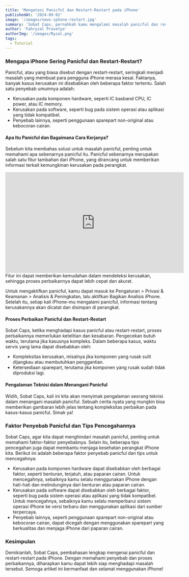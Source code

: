 ```yaml
---
title: 'Mengatasi Panicful dan Restart-Restart pada iPhone'
publishedAt: '2024-09-02'
image: '/images/news-iphone-restart.jpg'
summary: 'Sobat Caps, pernahkah kamu mengalami masalah panicful dan restart-restart pada iPhone-mu? Jangan khawatir, karena dalam artikel ini, kita akan membahas secara lengkap tentang masalah ini dan memberikan tips serta analisisnya.'
author: 'Fahryzal Prasetyo'
authorImg: '/images/Ryzal.png'
tags:
  - Tutorial
---
```


### Mengapa iPhone Sering Panicful dan Restart-Restart?
Panicful, atau yang biasa disebut dengan restart-restart, seringkali menjadi masalah yang membuat para pengguna iPhone merasa kesal. Faktanya, banyak kasus kerusakan ini disebabkan oleh beberapa faktor tertentu. Salah satu penyebab umumnya adalah:

* Kerusakan pada komponen hardware, seperti IC basband CPU, IC power, atau IC memory.
* Kerusakan pada software, seperti bug pada sistem operasi atau aplikasi yang tidak kompatibel.
* Penyebab lainnya, seperti penggunaan sparepart non-original atau kebocoran cairan.

#### Apa Itu Panicful dan Bagaimana Cara Kerjanya?
Sebelum kita membahas solusi untuk masalah panicful, penting untuk memahami apa sebenarnya panicful itu. Panicful sebenarnya merupakan salah satu fitur tambahan dari iPhone, yang dirancang untuk memberikan informasi terkait kemungkinan kerusakan pada perangkat.

<center>
  <iframe width="560" height="315" src="https://www.youtube.com/embed/KOnkKas9LpA?si=zD1N9pQxx9i92lYQ" title="YouTube video player" frameborder="0" allow="accelerometer; autoplay; clipboard-write; encrypted-media; gyroscope; picture-in-picture; web-share" referrerpolicy="strict-origin-when-cross-origin" allowfullscreen></iframe>
</center>
Fitur ini dapat memberikan kemudahan dalam mendeteksi kerusakan, sehingga proses perbaikannya dapat lebih cepat dan akurat.

Untuk mengaktifkan panicful, kamu dapat masuk ke Pengaturan > Privasi & Keamanan > Analisis & Peningkatan, lalu aktifkan Bagikan Analisis iPhone. Setelah itu, setiap kali iPhone-mu mengalami panicful, informasi tentang kerusakannya akan dicatat dan disimpan di perangkat.

#### Proses Perbaikan Panicful dan Restart-Restart
Sobat Caps, ketika menghadapi kasus panicful atau restart-restart, proses perbaikannya memerlukan ketelitian dan kesabaran. Pengecekan butuh waktu, terutama jika kasusnya kompleks. Dalam beberapa kasus, waktu servis yang lama dapat disebabkan oleh:

* Kompleksitas kerusakan, misalnya jika komponen yang rusak sulit dijangkau atau membutuhkan penggantian.
* Ketersediaan sparepart, terutama jika komponen yang rusak sudah tidak diproduksi lagi.

#### Pengalaman Teknisi dalam Menangani Panicful
Widih, Sobat Caps, kali ini kita akan menyimak pengalaman seorang teknisi dalam menangani masalah panicful. Sebuah cerita nyata yang mungkin bisa memberikan gambaran lebih jelas tentang kompleksitas perbaikan pada kasus-kasus panicful. Simak ya!

### Faktor Penyebab Panicful dan Tips Pencegahannya
Sobat Caps, agar kita dapat menghindari masalah panicful, penting untuk memahami faktor-faktor penyebabnya. Selain itu, beberapa tips pencegahan juga dapat membantu menjaga kesehatan perangkat iPhone kita. Berikut ini adalah beberapa faktor penyebab panicful dan tips untuk mencegahnya:

* Kerusakan pada komponen hardware dapat disebabkan oleh berbagai faktor, seperti benturan, terjatuh, atau paparan cairan. Untuk mencegahnya, sebaiknya kamu selalu menggunakan iPhone dengan hati-hati dan melindunginya dari benturan atau paparan cairan.
* Kerusakan pada software dapat disebabkan oleh berbagai faktor, seperti bug pada sistem operasi atau aplikasi yang tidak kompatibel. Untuk mencegahnya, sebaiknya kamu selalu memperbarui sistem operasi iPhone ke versi terbaru dan menggunakan aplikasi dari sumber terpercaya.
* Penyebab lainnya, seperti penggunaan sparepart non-original atau kebocoran cairan, dapat dicegah dengan menggunakan sparepart yang berkualitas dan menjaga iPhone dari paparan cairan.

### Kesimpulan
Demikianlah, Sobat Caps, pembahasan lengkap mengenai panicful dan restart-restart pada iPhone. Dengan memahami penyebab dan proses perbaikannya, diharapkan kamu dapat lebih siap menghadapi masalah tersebut. Semoga artikel ini bermanfaat dan selamat menggunakan iPhone!